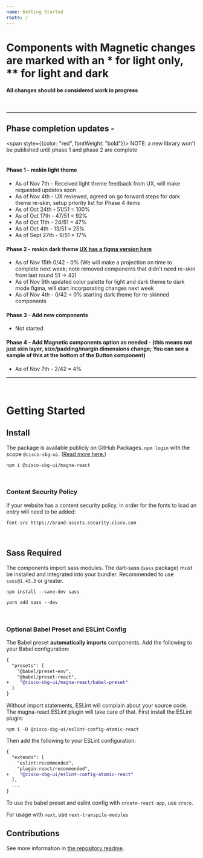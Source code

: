 ```yaml
---
name: Getting Started
route: /
---
```

# **Components with Magnetic changes are marked with an * for light only, \*\* for light and dark**
#### All changes should be considered work in progress
<br />
<hr/>

## Phase completion updates -
<span style={{color: "red", fontWeight: "bold"}}>
NOTE: a new library won't be published until phase 1 and phase 2 are complete
</span>
<br />
<br />

#### Phase 1 - reskin light theme
- As of Nov 7th - Received light theme feedback from UX, will make requested updates soon
- As of Nov 4th - UX reviewed, agreed on go forward steps for dark theme re-skin, setup priority list for Phase 4 items
- As of Oct 24th  - 51/51 = 100%
- As of Oct 17th  - 47/51 = 92%
- As of Oct 11th  - 24/51 = 47%
- As of Oct 4th   - 13/51 = 25%
- As of Sept 27th - 9/51  = 17%

#### Phase 2 - reskin dark theme [UX has a figma version here](https://www.figma.com/file/6ILKQfiWVH6yNzPFk9pkz4/%F0%9F%A7%B2--Magnetic-Design-Library%3A-Dark-Mode-%5BWiP%5D-(Copy)?node-id=33305%3A351330&t=rP6kUD4YtZv5ZUcf-0)
- As of Nov 15th 0/42 - 0% (We will make a projection on time to complete next week; note removed components that didn't need re-skin from last round 51 -> 42)
- As of Nov 9th updated color palette for light and dark theme to dark mode figma, will start incorporating changes next week
- As of Nov 4th - 0/42 = 0% starting dark theme for re-skinned components

#### Phase 3 - Add new components
- Not started

#### Phase 4 - Add Magnetic components option as needed - (this means not just skin layer, size/padding/margin dimensions change; You can see a sample of this at the bottom of the Button component)
- As of Nov 7th - 2/42 = 4%


<hr />
<br />

# Getting Started

## Install

The package is available publicly on GitHub Packages. `npm login` with the scope `@cisco-sbg-ui`. ([Read more here.](https://docs.github.com/en/packages/working-with-a-github-packages-registry/working-with-the-npm-registry))

`npm i @cisco-sbg-ui/magna-react`

<br />

### Content Security Policy

If your website has a content security policy, in order for the fonts to load an entry will need to be added:

`font-src https://brand-assets.security.cisco.com`

<br />

## Sass Required

The components import sass modules. The dart-sass (`sass` package) must be installed and integrated into your bundler. Recommended to use `sass@1.43.3` or greater.

```
npm install --save-dev sass

yarn add sass --dev
```

<br />

### Optional Babel Preset and ESLint Config

The Babel preset **automatically imports** components. Add the following to your Babel configuration:

```diff
{
  "presets": [
    "@babel/preset-env",
    "@babel/preset-react",
+    "@cisco-sbg-ui/magna-react/babel-preset"
  ]
}
```

Without import statements, ESLint will complain about your source code. The magna-react ESLint plugin will take care of that. First install the ESLint plugin:

`npm i -D @cisco-sbg-ui/eslint-config-atomic-react`

Then add the following to your ESLint configuration:

```diff
{
  "extends": [
    "eslint:recommended",
    "plugin:react/recommended",
+    "@cisco-sbg-ui/eslint-config-atomic-react"
  ],
  ...
}
```

To use the babel preset and eslint config with `create-react-app`, use `craco`.

For usage with `next`, use `next-transpile-modules`

## Contributions

See more information in [the repository readme](https://www.github.com/cisco-sbg-ui/magna-react#readme).
